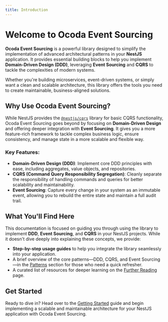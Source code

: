 ```yaml
---
title: Introduction
---
```


# Welcome to Ocoda Event Sourcing

**Ocoda Event Sourcing** is a powerful library designed to simplify the implementation of advanced architectural patterns in your **NestJS** application. It provides essential building blocks to help you implement **Domain-Driven Design (DDD)**, leveraging **Event Sourcing** and **CQRS** to tackle the complexities of modern systems.

Whether you're building microservices, event-driven systems, or simply want a clean and scalable architecture, this library offers the tools you need to create maintainable, business-aligned solutions.

## Why Use Ocoda Event Sourcing?

While NestJS provides the [`@nestjs/cqrs`](https://docs.nestjs.com/recipes/cqrs) library for basic CQRS functionality, Ocoda Event Sourcing goes beyond by focusing on **Domain-Driven Design** and offering deeper integration with **Event Sourcing**. It gives you a more feature-rich framework to tackle complex business logic, ensure consistency, and manage state in a more scalable and flexible way.

### Key Features:
- **Domain-Driven Design (DDD)**: Implement core DDD principles with ease, including aggregates, value objects, and repositories.
- **CQRS (Command Query Responsibility Segregation)**: Cleanly separate the responsibility of handling commands and queries for better scalability and maintainability.
- **Event Sourcing**: Capture every change in your system as an immutable event, allowing you to rebuild the entire state and maintain a full audit trail.

## What You'll Find Here

This documentation is focused on guiding you through using the library to implement **DDD**, **Event Sourcing**, and **CQRS** in your NestJS projects. While it doesn't dive deeply into explaining these concepts, we provide:

- **Step-by-step usage guides** to help you integrate the library seamlessly into your application.
- A brief overview of the core patterns—DDD, CQRS, and Event Sourcing—in the [Patterns](/patterns/ddd) section for those who need a quick refresher.
- A curated list of resources for deeper learning on the [Further Reading](/further_reading) page.

## Get Started

Ready to dive in? Head over to the [Getting Started](/start/install) guide and begin implementing a scalable and maintainable architecture for your NestJS application with Ocoda Event Sourcing.
